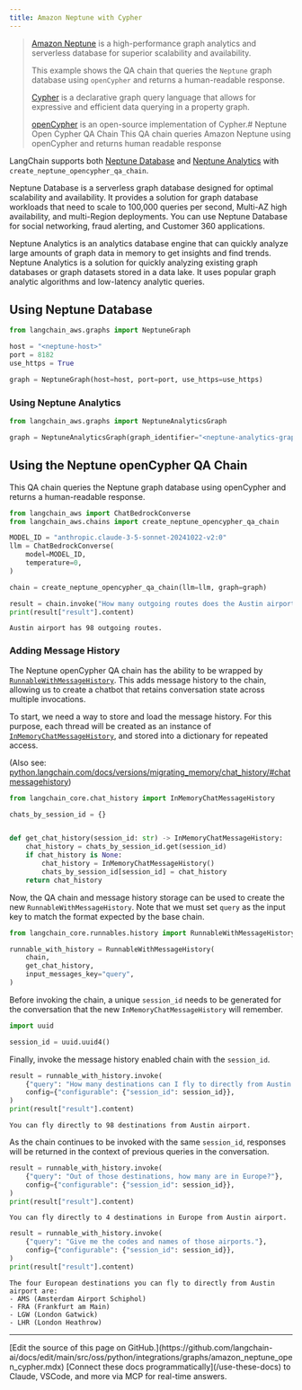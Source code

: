 ```yaml
---
title: Amazon Neptune with Cypher
---
```


>[Amazon Neptune](https://aws.amazon.com/neptune/) is a high-performance graph analytics and serverless database for superior scalability and availability.
>
>This example shows the QA chain that queries the `Neptune` graph database using `openCypher` and returns a human-readable response.
>
>[Cypher](https://en.wikipedia.org/wiki/Cypher_(query_language)) is a declarative graph query language that allows for expressive and efficient data querying in a property graph.
>
>[openCypher](https://opencypher.org/) is an open-source implementation of Cypher.# Neptune Open Cypher QA Chain
This QA chain queries Amazon Neptune using openCypher and returns human readable response

LangChain supports both [Neptune Database](https://docs.aws.amazon.com/neptune/latest/userguide/intro.html) and [Neptune Analytics](https://docs.aws.amazon.com/neptune-analytics/latest/userguide/what-is-neptune-analytics.html) with `create_neptune_opencypher_qa_chain`.

Neptune Database is a serverless graph database designed for optimal scalability and availability. It provides a solution for graph database workloads that need to scale to 100,000 queries per second, Multi-AZ high availability, and multi-Region deployments. You can use Neptune Database for social networking, fraud alerting, and Customer 360 applications.

Neptune Analytics is an analytics database engine that can quickly analyze large amounts of graph data in memory to get insights and find trends. Neptune Analytics is a solution for quickly analyzing existing graph databases or graph datasets stored in a data lake. It uses popular graph analytic algorithms and low-latency analytic queries.

## Using Neptune Database

```python
from langchain_aws.graphs import NeptuneGraph

host = "<neptune-host>"
port = 8182
use_https = True

graph = NeptuneGraph(host=host, port=port, use_https=use_https)
```

### Using Neptune Analytics

```python
from langchain_aws.graphs import NeptuneAnalyticsGraph

graph = NeptuneAnalyticsGraph(graph_identifier="<neptune-analytics-graph-id>")
```

## Using the Neptune openCypher QA Chain

This QA chain queries the Neptune graph database using openCypher and returns a human-readable response.

```python
from langchain_aws import ChatBedrockConverse
from langchain_aws.chains import create_neptune_opencypher_qa_chain

MODEL_ID = "anthropic.claude-3-5-sonnet-20241022-v2:0"
llm = ChatBedrockConverse(
    model=MODEL_ID,
    temperature=0,
)

chain = create_neptune_opencypher_qa_chain(llm=llm, graph=graph)

result = chain.invoke("How many outgoing routes does the Austin airport have?")
print(result["result"].content)
```

```output
Austin airport has 98 outgoing routes.
```

### Adding Message History

The Neptune openCypher QA chain has the ability to be wrapped by [`RunnableWithMessageHistory`](https://python.langchain.com/v0.2/api_reference/core/runnables/langchain_core.runnables.history.RunnableWithMessageHistory.html#langchain_core.runnables.history.RunnableWithMessageHistory). This adds message history to the chain, allowing us to create a chatbot that retains conversation state across multiple invocations.

To start, we need a way to store and load the message history. For this purpose, each thread will be created as an instance of [`InMemoryChatMessageHistory`](https://python.langchain.com/api_reference/core/chat_history/langchain_core.chat_history.InMemoryChatMessageHistory.html), and stored into a dictionary for repeated access.

(Also see: [python.langchain.com/docs/versions/migrating_memory/chat_history/#chatmessagehistory](https://python.langchain.com/docs/versions/migrating_memory/chat_history/#chatmessagehistory))

```python
from langchain_core.chat_history import InMemoryChatMessageHistory

chats_by_session_id = {}


def get_chat_history(session_id: str) -> InMemoryChatMessageHistory:
    chat_history = chats_by_session_id.get(session_id)
    if chat_history is None:
        chat_history = InMemoryChatMessageHistory()
        chats_by_session_id[session_id] = chat_history
    return chat_history
```

Now, the QA chain and message history storage can be used to create the new `RunnableWithMessageHistory`. Note that we must set `query` as the input key to match the format expected by the base chain.

```python
from langchain_core.runnables.history import RunnableWithMessageHistory

runnable_with_history = RunnableWithMessageHistory(
    chain,
    get_chat_history,
    input_messages_key="query",
)
```

Before invoking the chain, a unique `session_id` needs to be generated for the conversation that the new `InMemoryChatMessageHistory` will remember.

```python
import uuid

session_id = uuid.uuid4()
```

Finally, invoke the message history enabled chain with the `session_id`.

```python
result = runnable_with_history.invoke(
    {"query": "How many destinations can I fly to directly from Austin airport?"},
    config={"configurable": {"session_id": session_id}},
)
print(result["result"].content)
```

```output
You can fly directly to 98 destinations from Austin airport.
```

As the chain continues to be invoked with the same `session_id`, responses will be returned in the context of previous queries in the conversation.

```python
result = runnable_with_history.invoke(
    {"query": "Out of those destinations, how many are in Europe?"},
    config={"configurable": {"session_id": session_id}},
)
print(result["result"].content)
```

```output
You can fly directly to 4 destinations in Europe from Austin airport.
```

```python
result = runnable_with_history.invoke(
    {"query": "Give me the codes and names of those airports."},
    config={"configurable": {"session_id": session_id}},
)
print(result["result"].content)
```

```output
The four European destinations you can fly to directly from Austin airport are:
- AMS (Amsterdam Airport Schiphol)
- FRA (Frankfurt am Main)
- LGW (London Gatwick)
- LHR (London Heathrow)
```

---

<Callout icon="pen-to-square" iconType="regular">
    [Edit the source of this page on GitHub.](https://github.com/langchain-ai/docs/edit/main/src/oss/python/integrations/graphs/amazon_neptune_open_cypher.mdx)
</Callout>
<Tip icon="terminal" iconType="regular">
    [Connect these docs programmatically](/use-these-docs) to Claude, VSCode, and more via MCP for    real-time answers.
</Tip>
